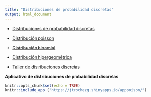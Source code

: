 ```yaml
---
title: "Distribuciones de probabilidad discretas"
output: html_document
---
```



- <a href="DISCRE.html" target="_blank">Distribuciones de probabilidad discretas</a>

- <a href="poisson.html" target="_blank"> Distribución poisson </a>

- <a href="binom.html" target="_blank"> Distribución binomial </a>

- <a href="hiper.html" target="_blank"> Distribución hipergeométrica </a>

- <a href="taller-distri.html" target="_blank"> Taller de distribuciones discretas</a>

**Aplicativo de distribuciones de probabilidad discretas**

```r
knitr::opts_chunk$set(echo = TRUE)
knitr::include_app ("https://jtrochezg.shinyapps.io/apppoison/")
```

